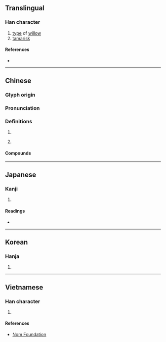 {{also|柽}}
{{character info/new}}
==Translingual==

===Han character===
{{Han char|rn=75|rad=木|as=13|sn=17|four=46914|canj=DSRG|ids=⿰木聖}}

# [[type]] of [[willow]]
# [[tamarisk]]

====References====
* {{Han ref|kx=0556.180|dkj=15650|dj=0945.340|hdz=21299.030|uh=6A89|ud=27273|bh=ECF7|bd=60663}}

----

==Chinese==
{{zh-forms|s=柽}}

===Glyph origin===
{{Han etym}}

===Pronunciation===
{{zh-pron
|m=chēng
|c=cing1
|mc=y
|oc=y
|cat=n
}}

===Definitions===
{{zh-hanzi}}

# {{zh-synonym|檉柳}}
# {{lb|zh|historical}} {{n-g|A place name.}}

====Compounds====
{{zh-der|檉柏|檉柳}}

----

==Japanese==

===Kanji===
{{ja-kanji|grade=|rs=木13}}

# {{defn|lang=ja|sort=木13}}

====Readings====
* {{ja-readings|on=[[てい]] (tei), [[ちょう]] (chō)|kun=[[かわらやなぎ]] (kawarayanagi)}}

----

==Korean==

===Hanja===
{{ko-hanja|hangeul=정|eumhun=|rv=jeong|mr=chŏng|y=ceng}}

# {{defn|lang=ko|sort=木13}}

----

==Vietnamese==

===Han character===
{{vi-readings|rs=木13|hanviet=sanh}}

# {{defn|lang=vi|sort=木13}}

====References====
* [http://nomfoundation.org/common/nom_details.php?codepoint=6a89 Nom Foundation]